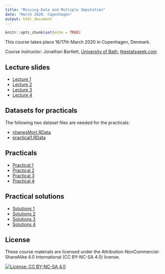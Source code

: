```yaml
---
title: "Missing Data and Multiple Imputation"
date: "March 2020, Copenhagen"
output: html_document
---
```


```r
knitr::opts_chunk$set(echo = TRUE)
```

This course takes place 16/17th March 2020 in Copenhagen, Denmark.

Course instructor: Jonathan Bartlett, [University of Bath](http://www.bath.ac.uk), [thestatsgeek.com](https://thestatsgeek.com)

## Lecture slides

* [Lecture 1](Lectures/Lecture1.pdf)
* [Lecture 2](Lectures/Lecture2.pdf)
* [Lecture 3](Lectures/Lecture3.pdf)
* [Lecture 4](Lectures/Lecture4.pdf)

## Datasets for practicals
The following two dataset files are needed for the practicals:

* [nhanesMort.RData](Datasets/nhanesMort.RData)
* [practical1.RData](Datasets/practical1.RData)

## Practicals

* [Practical 1](Practicals/practical1.html)
* [Practical 2](Practicals/practical2.html)
* [Practical 3](Practicals/practical3.html)
* [Practical 4](Practicals/practical4.html)

## Practical solutions
* [Solutions 1](Practicals/solution1.html)
* [Solutions 2](Practicals/solution2.html)
* [Solutions 3](Practicals/solution3.html)
* [Solutions 4](Practicals/solution4.html)

## License

These course materials are licensed under the Attribution-NonCommercial-ShareAlike 4.0 International (CC BY-NC-SA 4.0) license.

[![License: CC BY-NC-SA 4.0](https://licensebuttons.net/l/by-nc-sa/4.0/80x15.png)](https://creativecommons.org/licenses/by-nc-sa/4.0/)